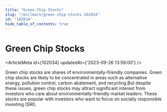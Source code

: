 ```yaml
---
title: "Green Chip Stocks"
slug: "/en/learn/green-chip-stocks-102034"
id: "102034"
hide_table_of_contents: true
---
```



# Green Chip Stocks

<ArticleMeta id={102034} updatedAt={'2023-09-26 13:59:00'} />
<div className='border-solid border-b border-t-0 my-4 border-[var(--ifm-color-gray-300)]' />

Green chip stocks are shares of environmentally-friendly companies. Green chip stocks are likely to be concentrated in areas such as alternative energy, pollution control, carbon abatement, and recycling.But despite these issues, green chip stocks may attract significant interest from investors who care about environmentally-friendly market leaders. These stocks are popular with investors who want to focus on socially responsible investing (SRI).
